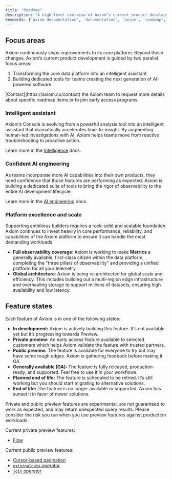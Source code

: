 ```yaml
---
title: "Roadmap"
description: "A high-level overview of Axiom’s current product development themes."
keywords: ['axiom documentation', 'documentation', 'axiom', 'roadmap', 'feature states']
---
```


## Focus areas

Axiom continuously ships improvements to its core platform. Beyond these changes, Axiom’s current product development is guided by two parallel focus areas: 

1. Transforming the core data platform into an intelligent assistant
2. Building dedicated tools for teams creating the next generation of AI-powered software.

<Tip>
[Contact](https://axiom.co/contact) the Axiom team to request more details about specific roadmap items or to join early access programs.
</Tip>

### Intelligent assistant

Axiom’s Console is evolving from a powerful analysis tool into an intelligent assistant that dramatically accelerates time-to-insight. By augmenting human-led investigations with AI, Axiom helps teams move from reactive troubleshooting to proactive action.

Learn more in the [Intelligence](/console/intelligence) docs.

### Confident AI engineering

As teams incorporate more AI capabilities into their own products, they need confidence that those features are performing as expected. Axiom is building a dedicated suite of tools to bring the rigor of observability to the entire AI development lifecycle.

Learn more in the [AI engineering](/ai-engineering/overview) docs.


### Platform excellence and scale

Supporting ambitious builders requires a rock-solid and scalable foundation. Axiom continues to invest heavily in core performance, reliability, and capabilities of the Axiom platform to ensure it can handle the most demanding workloads.

* **Full observability coverage**: Axiom is working to make **Metrics** a generally available, first-class citizen within the data platform, completing the "three pillars of observability" and providing a unified platform for all your telemetry.
* **Global architecture**: Axiom is being re-architected for global scale and efficiency. This includes building out a multi-region edge infrastructure and overhauling storage to support millions of datasets, ensuring high availability and low latency.

## Feature states

Each feature of Axiom is in one of the following states:

- **In development:** Axiom is actively building this feature. It’s not available yet but it’s progressing towards Preview.
- **Private preview:** An early access feature available to selected customers which helps Axiom validate the feature with trusted partners.
- **Public preview:** The feature is available for everyone to try but may have some rough edges. Axiom is gathering feedback before making it GA.
- **Generally available (GA):** The feature is fully released, production-ready, and supported. Feel free to use it in your workflows.
- **Planned end of life:** The feature is scheduled to be retired. It’s still working but you should start migrating to alternative solutions.
- **End of life:** The feature is no longer available or supported. Axiom has sunset it in favor of newer solutions.

<Warning>
Private and public preview features are experimental, are not guaranteed to work as expected, and may return unexpected query results. Please consider the risk you run when you use preview features against production workloads.
</Warning>

Current private preview features:

- [Flow](/process-data/introduction)

Current public preview features:
- [Cursor-based pagination](/restapi/pagination)
- [`externaldata` operator](/apl/tabular-operators/externaldata-operator)
- [`join` operator](/apl/tabular-operators/join-operator)